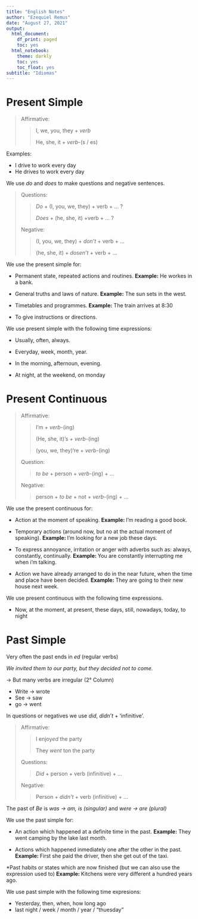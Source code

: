 ```yaml
---
title: "English Notes"
author: "Ezequiel Remus"
date: "August 27, 2021"
output:
  html_document:
    df_print: paged
    toc: yes
  html_notebook:
    theme: darkly
    toc: yes
    toc_float: yes
subtitle: "Idiomas"
---
```



# Present Simple

> Affirmative: 
>
>> I, we, you, they + *verb* 
>>
>> He, she, it + *verb*-(s / es)

Examples:

- I drive to work every day
- He drive*s* to work every day

We use *do* and *does* to make questions and negative sentences.

> Questions:
>
>> *Do* + (I, you, we, they) + verb + ... ? 
>>
>> *Does* + (he, she, it) +verb + ... ?
>
> Negative:
> 
>> (I, you, we, they) + *don't* + verb + ...
>>
>> (he, she, it) + *dosen't* + verb + ...

We use the present simple for:

* Permanent state, repeated actions and routines. **Example:** He workes in a bank.

* General truths and laws of nature. **Example:** The sun sets in the west.
 
* Timetables and programmes. **Example:** The train arrives at 8:30

* To give instructions or directions. 

We use present simple with the following time expressions:

* Usually, often, always.

* Everyday, week, month, year.

* In the morning, afternoun, evening.

* At night, at the weekend, on monday

# Present Continuous

> Affirmative: 
>
>> I'm + *verb*-(ing) 
>>
>> (He, she, it)'s + *verb*-(ing)
>>
>> (you, we, they)'re + *verb*-(ing)
>
> Question:
>
>> *to be* + person + *verb*-(ing) + ...
>
> Negative:
>
>> person + *to be* + not + *verb*-(ing) + ...

We use the present continuous for:

* Action at the moment of speaking. **Example: ** I'm reading a good book.

* Temporary actions (around now, but no at the actual moment of speaking).
**Example: ** I'm looking for a new job these days.

* To express annoyance, irritation or anger with adverbs such as: always, constantly, continually.
**Example: ** You are constantly interrupting me when i'm talking.

* Action we have already arranged to do in the near future, when the time and place have been decided.
**Example: ** They are going to their new house next week.

We use present continuous with the following time expressions.

* Now, at the moment, at present, these days, still, nowadays, today, to night

 
# Past Simple

Very often the past ends in *ed* (regular verbs)

*We invited them to our party, but they decided not to come.*

-> But many verbs are irregular (2° Column)

* Write -> wrote
* See -> saw
* go -> went

In questions or negatives we use *did*, *didn't* + 'infinitive'.

> Affirmative:
>
>> I enjoy*ed* the party
>>
>> They *went* ton the party
>
> Questions: 
>
>> *Did* + person + verb (infinitive) + ...
>
> Negative:
>
>> Person + *didn't* + verb (infinitive) + ...

The past of *Be* is *was -> am, is (singular)* and *were -> are (plural)*

We use the past simple for:

* An action which happened at a definite time in the past. 
**Example:** They went camping by the lake last month.

* Actions which happened inmediately one after the other in the past. 
**Example: ** First she paid the driver, then she get out of the taxi.

*Past habits or states which are now finished (but we can also use the expression used to)
**Example: ** Kitchens were very different a hundred years ago.

We use past simple with the following time expresions:

* Yesterday, then, when, how long ago
* last night / week / month / year / "thuesday"







